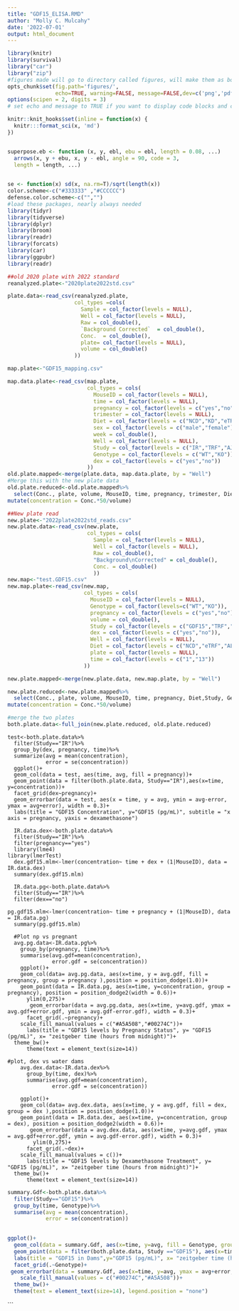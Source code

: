 ```yaml
---
title: "GDF15_ELISA.RMD"
author: "Molly C. Mulcahy"
date: '2022-07-01'
output: html_document
---
```



```r
library(knitr)
library(survival)
library("car")
library("zip")
#figures made will go to directory called figures, will make them as both png and pdf files 
opts_chunk$set(fig.path='figures/',
               echo=TRUE, warning=FALSE, message=FALSE,dev=c('png','pdf'))
options(scipen = 2, digits = 3)
# set echo and message to TRUE if you want to display code blocks and code output respectively

knitr::knit_hooks$set(inline = function(x) {
  knitr:::format_sci(x, 'md')
})


superpose.eb <- function (x, y, ebl, ebu = ebl, length = 0.08, ...)
  arrows(x, y + ebu, x, y - ebl, angle = 90, code = 3,
  length = length, ...)

  
se <- function(x) sd(x, na.rm=T)/sqrt(length(x))
color.scheme<-c("#333333" ,"#CCCCCC")
defense.color.scheme<-c("","")
#load these packages, nearly always needed
library(tidyr)
library(tidyverse)
library(dplyr)
library(broom)
library(readr)
library(forcats)
library(car)
library(ggpubr)
library(readr)
```
     
```r
##old 2020 plate with 2022 standard
reanalyzed.plate<-"2020plate2022std.csv"

plate.data<-read_csv(reanalyzed.plate,
                     col_types =cols(
                       Sample = col_factor(levels = NULL),
                       Well = col_factor(levels = NULL),
                       Raw = col_double(),
                       `Background Corrected`  = col_double(),
                       Conc.  = col_double(),
                       plate= col_factor(levels = NULL),
                       volume = col_double()
                     ))

map.plate<-"GDF15_mapping.csv"

map.data.plate<-read_csv(map.plate,
                         col_types = cols(
                           MouseID = col_factor(levels = NULL),
                           time = col_factor(levels = NULL),
                           pregnancy = col_factor(levels = c("yes","no")),
                           trimester = col_factor(levels = NULL),
                           Diet = col_factor(levels = c("NCD","KD","eTRF","AL")),
                           sex = col_factor(levels = c("male","female")),
                           week = col_double(),
                           Well = col_factor(levels = NULL),
                           Study = col_factor(levels = c("IR","TRF","AJ","TSC")),
                           Genotype = col_factor(levels = c("WT","KO")),
                           dex = col_factor(levels = c("yes","no"))
                         ))
old.plate.mapped<-merge(plate.data, map.data.plate, by = "Well")
#Merge this with the new plate data
old.plate.reduced<-old.plate.mapped%>%
  select(Conc., plate, volume, MouseID, time, pregnancy, trimester, Diet, sex, week, Study, Genotype, dex)%>%
mutate(concentration = Conc.*50/volume)

##New plate read
new.plate<-"2022plate2022std_reads.csv"
new.plate.data<-read_csv(new.plate,
                         col_types = cols(
                           Sample = col_factor(levels = NULL),
                           Well = col_factor(levels = NULL),
                           Raw = col_double(),
                           "Background\nCorrected" = col_double(),
                           Conc. = col_double() 
                           ))
new.map<-"test.GDF15.csv"
new.map.plate<-read_csv(new.map,
                        col_types = cols(
                          MouseID = col_factor(levels = NULL),
                          Genotype = col_factor(levels=c("WT","KO")),
                          pregnancy = col_factor(levels = c("yes","no")),
                          volume = col_double(),
                          Study = col_factor(levels = c("GDF15","TRF","IR")),
                          dex = col_factor(levels = c("yes","no")),
                          Well = col_factor(levels = NULL),
                          Diet = col_factor(levels = c("NCD","eTRF","AL")),
                          plate = col_factor(levels = NULL),
                          time = col_factor(levels = c("1","13"))
                        ))

new.plate.mapped<-merge(new.plate.data, new.map.plate, by = "Well")

new.plate.reduced<-new.plate.mapped%>%
  select(Conc., plate, volume, MouseID, time, pregnancy, Diet,Study, Genotype, dex)%>%
mutate(concentration = Conc.*50/volume)

#merge the two plates
both.plate.data<-full_join(new.plate.reduced, old.plate.reduced)
```


```IR-pg
test<-both.plate.data%>%
  filter(Study=="IR")%>%
  group_by(dex, pregnancy, time)%>%
  summarize(avg = mean(concentration),
            error = se(concentration))
  ggplot()+
  geom_col(data = test, aes(time, avg, fill = pregnancy))+
  geom_point(data = filter(both.plate.data, Study=="IR"),aes(x=time, y=concentration))+
  facet_grid(dex~pregnancy)+
  geom_errorbar(data = test, aes(x = time, y = avg, ymin = avg-error, ymax = avg+error), width = 0.3)+
  labs(title = "GDF15 Concentration", y="GDF15 (pg/mL)", subtitle = "x axis = pregnancy, yaxis = dexamethasone")
  
  IR.data.dex<-both.plate.data%>%
  filter(Study=="IR")%>%
  filter(pregnancy=="yes")
  library(lme4)
library(lmerTest)
  dex.gdf15.mlm<-lmer(concentration~ time + dex + (1|MouseID), data = IR.data.dex)
  summary(dex.gdf15.mlm)
  
  IR.data.pg<-both.plate.data%>%
  filter(Study=="IR")%>%
  filter(dex=="no")

pg.gdf15.mlm<-lmer(concentration~ time + pregnancy + (1|MouseID), data = IR.data.pg)
  summary(pg.gdf15.mlm)
  
  #Plot np vs pregnant
  avg.pg.data<-IR.data.pg%>%
    group_by(pregnancy, time)%>%
    summarise(avg.gdf=mean(concentration),
              error.gdf = se(concentration))
    ggplot()+
    geom_col(data= avg.pg.data, aes(x=time, y = avg.gdf, fill = pregnancy, group = pregnancy ),position = position_dodge(1.0))+
    geom_point(data = IR.data.pg, aes(x=time, y=concentration, group = pregnancy), position = position_dodge2(width = 0.6))+
      ylim(0,275)+
       geom_errorbar(data = avg.pg.data, aes(x=time, y=avg.gdf, ymax = avg.gdf+error.gdf, ymin = avg.gdf-error.gdf), width = 0.3)+
      facet_grid(.~pregnancy)+
    scale_fill_manual(values = c("#A5A508","#00274C"))+
      labs(title = "GDF15 levels by Pregnancy Status", y= "GDF15 (pg/mL)", x= "zeitgeber time (hours from midnight)")+
  theme_bw()+
      theme(text = element_text(size=14))
  
#plot, dex vs water dams
    avg.dex.data<-IR.data.dex%>%
      group_by(time, dex)%>%
      summarise(avg.gdf=mean(concentration),
              error.gdf = se(concentration))
    
    ggplot()+
    geom_col(data= avg.dex.data, aes(x=time, y = avg.gdf, fill = dex, group = dex ),position = position_dodge(1.0))+
    geom_point(data = IR.data.dex, aes(x=time, y=concentration, group = dex), position = position_dodge2(width = 0.6))+
       geom_errorbar(data = avg.dex.data, aes(x=time, y=avg.gdf, ymax = avg.gdf+error.gdf, ymin = avg.gdf-error.gdf), width = 0.3)+
        ylim(0,275)+
      facet_grid(.~dex)+
    scale_fill_manual(values = c())+
      labs(title = "GDF15 levels by Dexamethasone Treatment", y= "GDF15 (pg/mL)", x= "zeitgeber time (hours from midnight)")+
  theme_bw()+
      theme(text = element_text(size=14))
```


```r
summary.Gdf<-both.plate.data%>%
  filter(Study=="GDF15")%>%
  group_by(time, Genotype)%>%
  summarise(avg = mean(concentration),
            error = se(concentration))
  

ggplot()+
  geom_col(data = summary.Gdf, aes(x=time, y=avg, fill = Genotype, group = Genotype), position = position_dodge(1.0))+
  geom_point(data = filter(both.plate.data, Study =="GDF15"), aes(x=time, y=concentration, group = Genotype), position = position_dodge2(width = 0.6))+
  labs(title = "GDF15 in Dams",y="GDF15 (pg/mL)", x= "zeitgeber time (hours from midnight)")+
  facet_grid(.~Genotype)+
 geom_errorbar(data = summary.Gdf, aes(x=time, y=avg, ymax = avg+error, ymin = avg-error), width = 0.3)+
    scale_fill_manual(values = c("#00274C","#A5A508"))+
  theme_bw()+
  theme(text = element_text(size=14), legend.position = "none")

```


```
